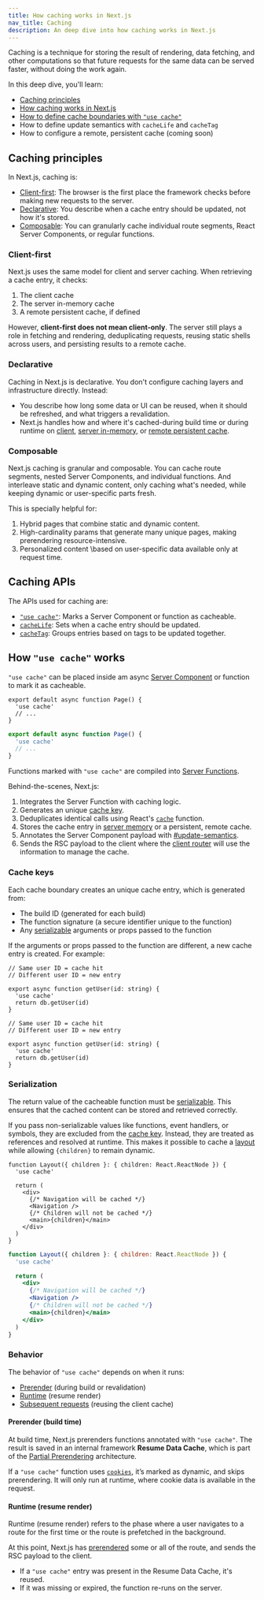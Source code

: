 ```yaml
---
title: How caching works in Next.js
nav_title: Caching
description: An deep dive into how caching works in Next.js
---
```


Caching is a technique for storing the result of rendering, data fetching, and other computations so that future requests for the same data can be served faster, without doing the work again.

In this deep dive, you'll learn:

- [Caching principles](#caching-principles)
- [How caching works in Next.js](#how-caching-works-in-nextjs)
- [How to define cache boundaries with `"use cache"`](#how-use-cache-works)
- How to define update semantics with `cacheLife` and `cacheTag`
- How to configure a remote, persistent cache (coming soon)

## Caching principles

In Next.js, caching is:

- [Client-first](#client-first): The browser is the first place the framework checks before making new requests to the server.
- [Declarative](#declarative): You describe when a cache entry should be updated, not how it's stored.
- [Composable](#composable): You can granularly cache individual route segments, React Server Components, or regular functions.

### Client-first

Next.js uses the same model for client and server caching. When retrieving a cache entry, it checks:

1. The client cache
2. The server in-memory cache
3. A remote persistent cache, if defined

However, **client-first does not mean client-only**. The server still plays a role in fetching and rendering, deduplicating requests, reusing static shells across users, and persisting results to a remote cache.

### Declarative

Caching in Next.js is declarative. You don't configure caching layers and infrastructure directly. Instead:

- You describe how long some data or UI can be reused, when it should be refreshed, and what triggers a revalidation.
- Next.js handles how and where it's cached-during build time or during runtime on [client](#client-cache), [server in-memory](#in-memory-caching-and-deduplication), or [remote persistent cache](#persistent-remote-caching).

### Composable

Next.js caching is granular and composable. You can cache route segments, nested Server Components, and individual functions. And interleave static and dynamic content, only caching what's needed, while keeping dynamic or user-specific parts fresh.

This is specially helpful for:

1. Hybrid pages that combine static and dynamic content.
2. High-cardinality params that generate many unique pages, making prerendering resource-intensive.
3. Personalized content \based on user-specific data available only at request time.

## Caching APIs

The APIs used for caching are:

- [`"use cache"`](#how-use-cache-works): Marks a Server Component or function as cacheable.
- [`cacheLife`](#how-cacheLife-works): Sets when a cache entry should be updated.
- [`cacheTag`](#how-cacheTag-works): Groups entries based on tags to be updated together.

## How `"use cache"` works

`"use cache"` can be placed inside am async [Server Component](https://react.dev/reference/rsc/server-components) or function to mark it as cacheable.

```tsx filename="app/page.tsx" switcher
export default async function Page() {
  'use cache'
  // ...
}
```

```jsx filename="app/page.js" switcher
export default async function Page() {
  'use cache'
  // ...
}
```

Functions marked with `"use cache"` are compiled into [Server Functions](https://react.dev/reference/rsc/server-functions).

Behind-the-scenes, Next.js:

1. Integrates the Server Function with caching logic.
2. Generates an unique [cache key](#cache-keys).
3. Deduplicates identical calls using React's [`cache`](https://react.dev/reference/react/cache) function.
4. Stores the cache entry in [server memory](#in-memory-caching-and-deduplication) or a persistent, remote cache.
5. Annotates the Server Component payload with [#update-semantics](##update-semantics).
6. Sends the RSC payload to the client where the [client router]() will use the information to manage the cache.

### Cache keys

Each cache boundary creates an unique cache entry, which is generated from:

- The build ID (generated for each build)
- The function signature (a secure identifier unique to the function)
- Any [serializable](#serialization) arguments or props passed to the function

If the arguments or props passed to the function are different, a new cache entry is created. For example:

```tsx filename="app/lib/data.ts" switcher
// Same user ID = cache hit
// Different user ID = new entry

export async function getUser(id: string) {
  'use cache'
  return db.getUser(id)
}
```

```tsx filename="app/lib/data.ts" switcher
// Same user ID = cache hit
// Different user ID = new entry

export async function getUser(id: string) {
  'use cache'
  return db.getUser(id)
}
```

### Serialization

The return value of the cacheable function must be [serializable](https://react.dev/reference/rsc/use-server#serializable-parameters-and-return-values). This ensures that the cached content can be stored and retrieved correctly.

If you pass non-serializable values like functions, event handlers, or symbols, they are excluded from the [cache key](#cache-keys). Instead, they are treated as references and resolved at runtime. This makes it possible to cache a [layout](/docs/app/api-reference/file-conventions/layout) while allowing `{children}` to remain dynamic.

```tsx filename="app/dashboard/layout.tsx" switcher
function Layout({ children }: { children: React.ReactNode }) {
  'use cache'

  return (
    <div>
      {/* Navigation will be cached */}
      <Navigation />
      {/* Children will not be cached */}
      <main>{children}</main>
    </div>
  )
}
```

```jsx filename="app/layout.js" switcher
function Layout({ children }: { children: React.ReactNode }) {
  'use cache'

  return (
    <div>
      {/* Navigation will be cached */}
      <Navigation />
      {/* Children will not be cached */}
      <main>{children}</main>
    </div>
  )
}
```

### Behavior

The behavior of `"use cache"` depends on when it runs:

- [Prerender](#prerender-build-time) (during build or revalidation)
- [Runtime](#runtime) (resume render)
- [Subsequent requests](#subsequent-requests) (reusing the client cache)

#### Prerender (build time)

At build time, Next.js prerenders functions annotated with `"use cache"`. The result is saved in an internal framework **Resume Data Cache**, which is part of the [Partial Prerendering](/docs/app/building-your-application/rendering/partial-prerendering) architecture.

If a `"use cache"` function uses [`cookies`](/docs/app/api-reference/functions/cookies), it’s marked as dynamic, and skips prerendering. It will only run at runtime, where cookie data is available in the request.

#### Runtime (resume render)

Runtime (resume render) refers to the phase where a user navigates to a route for the first time or the route is prefetched in the background.

At this point, Next.js has [prerendered](#prerender-build-time) some or all of the route, and sends the RSC payload to the client.

- If a `"use cache"` entry was present in the Resume Data Cache, it's reused.
- If it was missing or expired, the function re-runs on the server.
